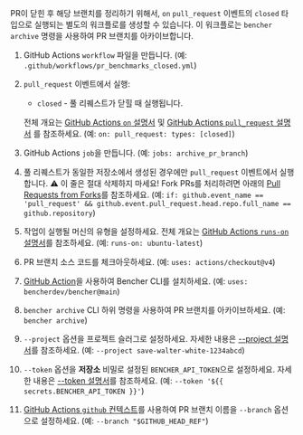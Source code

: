 
PR이 닫힌 후 해당 브랜치를 정리하기 위해서,
`on` `pull_request` 이벤트의 `closed` 타입으로 실행되는 별도의 워크플로를 생성할 수 있습니다.
이 워크플로는 `bencher archive` 명령을 사용하여 PR 브랜치를 아카이브합니다.

<PullRequestsClosedCode />

1. GitHub Actions `workflow` 파일을 만듭니다.
   (예: `.github/workflows/pr_benchmarks_closed.yml`)
2. `pull_request` 이벤트에서 실행:
   - `closed` - 풀 리퀘스트가 닫힐 때 실행됩니다.

   전체 개요는 [GitHub Actions `on` 설명서][github actions on] 및 [GitHub Actions `pull_request` 설명서][github action pull_request]
   를 참조하세요. (예: `on: pull_request: types: [closed]`)
3. GitHub Actions `job`을 만듭니다.
   (예: `jobs: archive_pr_branch`)
4. 풀 리퀘스트가 동일한 저장소에서 생성된 경우에만 `pull_request` 이벤트에서 실행합니다.
   ⚠️ 이 줄은 절대 삭제하지 마세요!
   Fork PRs를 처리하려면 아래의 [Pull Requests from Forks][pull requests from forks]를 참조하세요.
   (예: `if: github.event_name == 'pull_request' && github.event.pull_request.head.repo.full_name == github.repository`)
5. 작업이 실행될 머신의 유형을 설정하세요.
   전체 개요는 [GitHub Actions `runs-on` 설명서][github actions runs-on]를 참조하세요.
   (예: `runs-on: ubuntu-latest`)
6. PR 브랜치 소스 코드를 체크아웃하세요.
   (예: `uses: actions/checkout@v4`)
7. [GitHub Action][bencher cli github action]을 사용하여 Bencher CLI를 설치하세요.
   (예: `uses: bencherdev/bencher@main`)
8. `bencher archive` CLI 하위 명령을 사용하여 PR 브랜치를 아카이브하세요.
   (예: `bencher archive`)
9.  `--project` 옵션을 프로젝트 슬러그로 설정하세요.
    자세한 내용은 [--project 설명서][project option]를 참조하세요.
    (예: `--project save-walter-white-1234abcd`)
10. `--token` 옵션을 **저장소** 비밀로 설정된 `BENCHER_API_TOKEN`으로 설정하세요.
    자세한 내용은 [--token 설명서][token option]를 참조하세요.
    (예: `--token '${{ secrets.BENCHER_API_TOKEN }}'`)
11. [GitHub Actions `github` 컨텍스트][github actions context]를 사용하여
   PR 브랜치 이름을 `--branch` 옵션으로 설정하세요.
    (예: `--branch "$GITHUB_HEAD_REF"`)


[github actions on]: https://docs.github.com/en/actions/using-workflows/workflow-syntax-for-github-actions#on
[github action pull_request]: https://docs.github.com/en/webhooks/webhook-events-and-payloads#pull_request
[github actions runs-on]: https://docs.github.com/en/actions/using-workflows/workflow-syntax-for-github-actions#jobsjob_idruns-on
[bencher cli github action]: https://github.com/marketplace/actions/bencher-cli
[github actions context]: https://docs.github.com/en/actions/learn-github-actions/contexts#github-context

[project option]: /ko/docs/explanation/bencher-run/#--project-project
[token option]: /ko/docs/explanation/bencher-run/#--token-token

[pull requests from forks]: #pull-requests-from-forks
